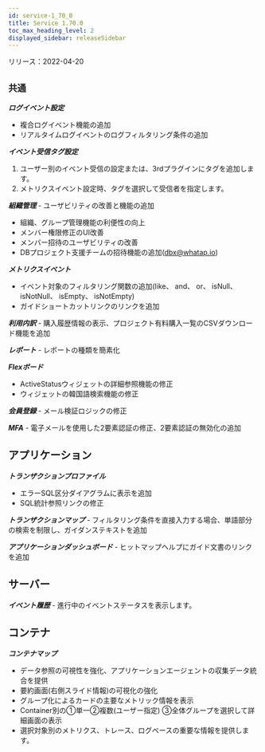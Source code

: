 ```yaml
---
id: service-1_70_0
title: Service 1.70.0
toc_max_heading_level: 2
displayed_sidebar: releaseSidebar
---
```



リリース：2022-04-20

## `共通`

**_ログイベント設定_**

-   複合ログイベント機能の追加
-   リアルタイムログイベントのログフィルタリング条件の追加

**_イベント受信タグ設定_**

1.  ユーザー別のイベント受信の設定または、3rdプラグインにタグを追加します。
2.  メトリクスイベント設定時、タグを選択して受信者を指定します。

**_組織管理_** - ユーザビリティの改善と機能の追加

-   組織、グループ管理機能の利便性の向上
-   メンバー権限修正のUI改善
-   メンバー招待のユーザビリティの改善
-   DBプロジェクト支援チームの招待機能の追加(dbx@whatap.io)

**_メトリクスイベント_** 

-   イベント対象のフィルタリング関数の追加(like、 and、 or、 isNull、 isNotNull、 isEmpty、 isNotEmpty)
-   ガイドショートカットリンクのリンクを追加 

**_利用内訳_** - 購入履歴情報の表示、プロジェクト有料購入一覧のCSVダウンロード機能を追加 

**_レポート_** - レポートの種類を簡素化

**_Flexボード_**

-   ActiveStatusウィジェットの詳細参照機能の修正
-   ウィジェットの韓国語検索機能の修正 

**_会員登録_** - メール検証ロジックの修正

**_MFA_** - 電子メールを使用した2要素認証の修正、2要素認証の無効化の追加

## アプリケーション

**_トランザクションプロファイル_** 

-   エラーSQL区分ダイアグラムに表示を追加
-   SQL統計参照リンクの修正

**_トランザクションマップ_** - フィルタリング条件を直接入力する場合、単語部分の検索を制限し、ガイダンステキストを追加

**_アプリケーションダッシュボード_** - ヒットマップヘルプにガイド文書のリンクを追加

## サーバー

**_イベント履歴_** - 進行中のイベントステータスを表示します。

## コンテナ

**_コンテナマップ_**

-   データ参照の可視性を強化、アプリケーションエージェントの収集データ統合を提供
-   要約画面(右側スライド情報)の可視化の強化
-   グループ化によるカードの主要なメトリック情報を表示
-   Container別の①単一②複数(ユーザー指定) ③全体グループを選択して詳細画面の表示
-   選択対象別のメトリクス、トレース、ログベースの重要な情報を提供します。
